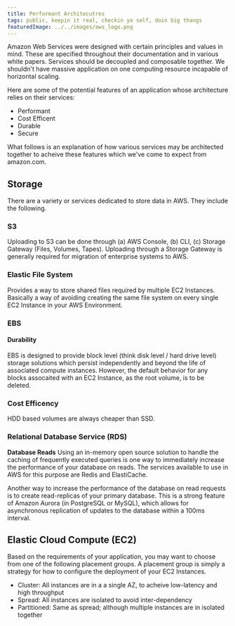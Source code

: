 ```yaml
---
title: Performant Architecutres
tags: public, keepin it real, checkin yo self, doin big thangs
featuredImage: ../../images/aws_logo.png
---
```


Amazon Web Services were designed with certain principles and values in mind. These are specified throughout their documentation and in various white papers. Services should be decoupled and composable together. We shouldn't have massive application on one computing resource incapable of horizontal scaling.

Here are some of the potential features of an application whose architecture relies on their services:

- Performant
- Cost Efficent
- Durable
- Secure

What follows is an explanation of how various services may be architected together to acheive these features which we've come to expect from amazon.com. 

## Storage

There are a variety or services dedicated to store data in AWS. They include the following.

### S3

Uploading to S3 can be done through (a) AWS Console, (b) CLI, (c) Storage Gateway (Files, Volumes, Tapes). Uploading through a Storage Gateway is generally required for migration of enterprise systems to AWS.

### Elastic File System
Provides a way to store shared files required by multiple EC2 Instances. Basically a way of avoiding creating the same file system on every single EC2 Instance in your AWS Environment.

### EBS
#### Durability
EBS is designed to provide block level (think disk level / hard drive level) storage solutions which persist independently and beyond the life of associated compute instances. However, the default behavior for any blocks assocaited with an EC2 Instance, as the root volume, is to be deleted.

### Cost Efficency
HDD based volumes are always cheaper than SSD.

### Relational Database Service (RDS)
**Database Reads**
Using an in-memory open source solution to handle the caching of frequently executed queries is one way to immediately increase the performance of your database on reads. The services available to use in AWS for this purpose are Redis and ElastiCache. 

Another way to increase the performance of the database on read requests is to create read-replicas of your primary database. This is a strong feature of Amazon Aurora (in PostgreSQL or MySQL), which allows for asynchronous replication of updates to the database within a 100ms interval. 

## Elastic Cloud Compute (EC2)
Based on the requirements of your application, you may want to choose from one of the following placement groups. A placement group is simply a strategy for how to configure the deployment of your EC2 Instances.

- Cluster: All instances are in a a single AZ, to acheive low-latency and high throughput
- Spread: All instances are isolated to avoid inter-dependency
- Partitioned: Same as spread; although multiple instances are in isolated together